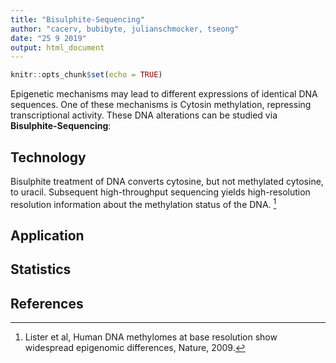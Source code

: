 ---
title: "Bisulphite-Sequencing"
author: "cacerv, bubibyte, julianschmocker, tseong"
date: "25 9 2019"
output: html_document
---

```{r setup, include=FALSE}
knitr::opts_chunk$set(echo = TRUE)
```


Epigenetic mechanisms may lead to different expressions of identical DNA sequences. One of these mechanisms is Cytosin methylation, repressing transcriptional activity.
These DNA alterations can be studied via **Bisulphite-Sequencing**: 

## Technology

Bisulphite treatment of DNA converts cytosine, but not methylated cytosine, to uracil. Subsequent high-throughput sequencing yields high-resolution resolution information about the methylation status of the DNA. [^1]

## Application

## Statistics

## References

[^1]: Lister et al, Human DNA methylomes at base resolution show widespread epigenomic differences, Nature, 2009.
